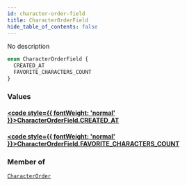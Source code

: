 ```yaml
---
id: character-order-field
title: CharacterOrderField
hide_table_of_contents: false
---
```








No description

```graphql
enum CharacterOrderField {
  CREATED_AT
  FAVORITE_CHARACTERS_COUNT
}
```


### Values

#### [<code style={{ fontWeight: 'normal' }}>CharacterOrderField.<b>CREATED_AT</b></code>](#) 
> 
> 

#### [<code style={{ fontWeight: 'normal' }}>CharacterOrderField.<b>FAVORITE_CHARACTERS_COUNT</b></code>](#) 
> 
> 



### Member of

[`CharacterOrder`](/docs/graphql-api/beta/reference/inputs/character-order)  <Badge class="secondary" text="input"/>



